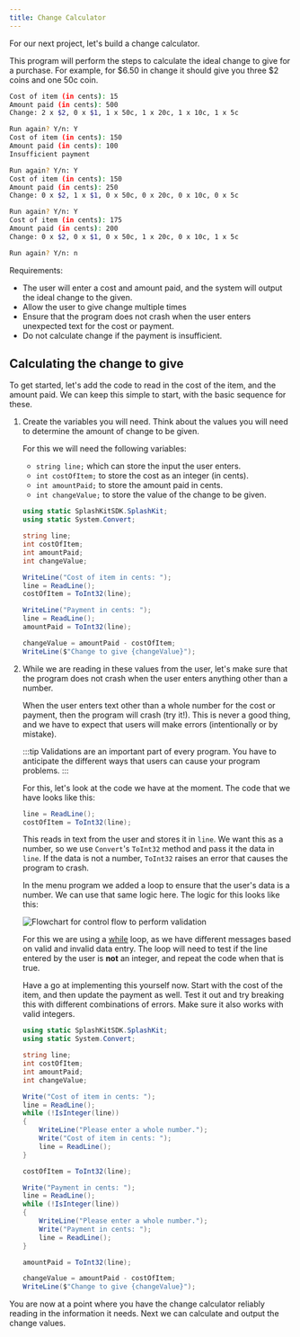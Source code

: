 ```yaml
---
title: Change Calculator
---
```


For our next project, let's build a change calculator.

This program will perform the steps to calculate the ideal change to give for a purchase. For example, for $6.50 in change it should give you three $2 coins and one 50c coin.

```bash title="Terminal output example (not code)"
Cost of item (in cents): 15
Amount paid (in cents): 500
Change: 2 x $2, 0 x $1, 1 x 50c, 1 x 20c, 1 x 10c, 1 x 5c

Run again? Y/n: Y
Cost of item (in cents): 150
Amount paid (in cents): 100
Insufficient payment

Run again? Y/n: Y
Cost of item (in cents): 150
Amount paid (in cents): 250
Change: 0 x $2, 1 x $1, 0 x 50c, 0 x 20c, 0 x 10c, 0 x 5c

Run again? Y/n: Y
Cost of item (in cents): 175 
Amount paid (in cents): 200
Change: 0 x $2, 0 x $1, 0 x 50c, 1 x 20c, 0 x 10c, 1 x 5c

Run again? Y/n: n
```

Requirements:

- The user will enter a cost and amount paid, and the system will output the ideal change to the given.
- Allow the user to give change multiple times
- Ensure that the program does not crash when the user enters unexpected text for the cost or payment.
- Do not calculate change if the payment is insufficient.

## Calculating the change to give

To get started, let's add the code to read in the cost of the item, and the amount paid. We can keep this simple to start, with the basic sequence for these.

1. Create the variables you will need. Think about the values you will need to determine the amount of change to be given.

    <Accordion>
      <AccordionItem header="Code to calculate change">

    For this we will need the following variables:

    - `string line;` which can store the input the user enters.
    - `int costOfItem;` to store the cost as an integer (in cents).
    - `int amountPaid;` to store the amount paid in cents.
    - `int changeValue;` to store the value of the change to be given.

    ```cs
    using static SplashKitSDK.SplashKit;
    using static System.Convert;

    string line;
    int costOfItem;
    int amountPaid;
    int changeValue;

    WriteLine("Cost of item in cents: ");
    line = ReadLine();
    costOfItem = ToInt32(line);

    WriteLine("Payment in cents: ");
    line = ReadLine();
    amountPaid = ToInt32(line);

    changeValue = amountPaid - costOfItem;
    WriteLine($"Change to give {changeValue}");
    ```

      </AccordionItem>
    </Accordion>

2. While we are reading in these values from the user, let's make sure that the program does not crash when the user enters anything other than a number.
   
    When the user enters text other than a whole number for the cost or payment, then the program will crash (try it!). This is never a good thing, and we have to expect that users will make errors (intentionally or by mistake).

    :::tip
    Validations are an important part of every program. You have to anticipate the different ways that users can cause your program problems.
    :::

    For this, let's look at the code we have at the moment. The code that we have looks like this:

    ```csharp
    line = ReadLine();
    costOfItem = ToInt32(line);
    ```

    This reads in text from the user and stores it in `line`. We want this as a number, so we use `Convert`'s `ToInt32` method and pass it the data in `line`.  If the data is not a number, `ToInt32` raises an error that causes the program to crash.

    In the menu program we added a loop to ensure that the user's data is a number. We can use that same logic here. The logic for this looks like this:

    ![Flowchart for control flow to perform validation](./images/change-calc-3-validation.png)

    For this we are using a [while](/book/part-1-instructions/3-control-flow/2-trailside/04-1-while-loop) loop, as we have different messages based on valid and invalid data entry. The loop will need to test if the line entered by the user is **not** an integer, and repeat the code when that is true.

    Have a go at implementing this yourself now. Start with the cost of the item, and then update the payment as well. Test it out and try breaking this with different combinations of errors. Make sure it also works with valid integers.

    <Accordion>
      <AccordionItem header="Code for validating input">

    ```cs {11-16,22-27}
    using static SplashKitSDK.SplashKit;
    using static System.Convert;

    string line;
    int costOfItem;
    int amountPaid;
    int changeValue;

    Write("Cost of item in cents: ");
    line = ReadLine();
    while (!IsInteger(line))
    {
        WriteLine("Please enter a whole number.");
        Write("Cost of item in cents: ");
        line = ReadLine();
    }

    costOfItem = ToInt32(line);

    Write("Payment in cents: ");
    line = ReadLine();
    while (!IsInteger(line))
    {
        WriteLine("Please enter a whole number.");
        Write("Payment in cents: ");
        line = ReadLine();
    }

    amountPaid = ToInt32(line);

    changeValue = amountPaid - costOfItem;
    WriteLine($"Change to give {changeValue}");
    ```

      </AccordionItem>
    </Accordion>

You are now at a point where you have the change calculator reliably reading in the information it needs. Next we can calculate and output the change values.
